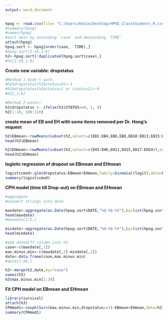 ```yaml
---
output: word_document
---
```

```r
hpog <- read.csv(file= "C:/Users/Kevin/Desktop/HPOG_ClassStudents_R.csv", head=TRUE)
#summary(hpog)
#names(hpog)
#sort data by ascending 'case' and descending 'TIME'
attach(hpog)
hpog.sort <- hpog[order(case, -TIME),]
#hpog.sort[1:10,1:6]
h2<-hpog.sort[!duplicated(hpog.sort$case),]
#h2[1:10,1:6]
```

**Create new variable: dropstatus**
```r
#Method 1-didn't work.
#h2$dropstatus[h2$status=0]<-1
#h2$dropstatus[h2$status=1 or status=2]<-0
#h2[,1:6]

#Method 2-works!
h2$dropstatus <- ifelse(h2$STATUS==0, 1, 0)
h2[1:10, 100:110]
```

**create mean of EB and EH with some items removed per Dr. Hong's request**
```r
h2$EBmean<-rowMeans(subset(h2,select=c(EB1:EB4,EB6,EB8,EB10:EB13,EB15:EB19,EB22:EB26)),na.rm=TRUE)
head(h2$EBmean)

h2$EHmean<-rowMeans(subset(h2,select=c(EH3:EH6,EH11,EH15,EH17:EH24)),na.rm=TRUE)
head(h2$EHmean)
```

**logistic regression of dropout on EBmean and EHmean **
```r
logisticmod<-glm(dropstatus~EBmean+EHmean,family=binomial(logit),data=h2)
summary(logisticmod)
```

**CPH model (time till Drop-out) on EBmean and EHmean**
```r
#aggregate
#convert strings into date

maxdate<-aggregate(as.Date(hpog.sort$DATE,"%d-%b-%Y"),by=list(hpog.sort$case),FUN=max,na.rm=TRUE)
head(maxdate)
#maxdate[1:5,]

mindate<-aggregate(as.Date(hpog.sort$DATE,"%d-%b-%Y"),by=list(hpog.sort$case),FUN=min,na.rm=TRUE)
head(mindate)

#add datediff column into h2 
case<-c(maxdate[,1])
max.minus.min<-c(maxdate[,2]-mindate[,2])
date<-data.frame(case,max.minus.min)
#date[1:50,]

h3<-merge(h2,date,by="case")
names(h3)
h3$max.minus.min[1:30]
```

**Fit CPH model on EBmean and EHmean**
```r
library(survival)
attach(h3)
CPHmod1<-coxph(Surv(max.minus.min,dropstatus==1)~EBmean+EHmean,data=h3)
summary(CPHmod1)

```




